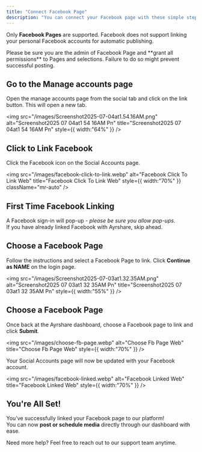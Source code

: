 ```yaml
---
title: "Connect Facebook Page"
description: "You can connect your Facebook page with these simple steps"
---
```


Only **Facebook Pages** are supported. Facebook does not support linking your personal Facebook accounts for automatic publishing.

<Tip>
  Please be sure you are the admin of Facebook Page and **grant all permissions** to Pages and selections. Failure to do so might prevent successful posting.
</Tip>

## **Go to the Manage accounts page**

Open the manage accounts page from the social tab and click on the link button. This will open a new tab.

<img
  src="/images/Screenshot2025-07-04at1.54.16AM.png"
  alt="Screenshot2025 07 04at1 54 16AM Pn"
  title="Screenshot2025 07 04at1 54 16AM Pn"
  style={{ width:"64%" }}
/>

## **Click to Link Facebook**

Click the Facebook icon on the Social Accounts page.

<img
  src="/images/facebook-click-to-link.webp"
  alt="Facebook Click To Link Web"
  title="Facebook Click To Link Web"
  style={{ width:"70%" }}
  className="mr-auto"
/>

## **First Time Facebook Linking**

A Facebook sign-in will pop-up - _please be sure you allow pop-ups_.\
If you have already linked Facebook with Ayrshare, skip ahead.

## **Choose a Facebook Page**

Follow the instructions and select a Facebook Page to link. Click **Continue as NAME** on the login page.

<img
  src="/images/Screenshot2025-07-03at1.32.35AM.png"
  alt="Screenshot2025 07 03at1 32 35AM Pn"
  title="Screenshot2025 07 03at1 32 35AM Pn"
  style={{ width:"55%" }}
/>

## **Choose a Facebook Page**

Once back at the Ayrshare dashboard, choose a Facebook page to link and click **Submit**.

<img
  src="/images/choose-fb-page.webp"
  alt="Choose Fb Page Web"
  title="Choose Fb Page Web"
  style={{ width:"70%" }}
/>

Your Social Accounts page will now be updated with your Facebook account.

<img
  src="/images/facebook-linked.webp"
  alt="Facebook Linked Web"
  title="Facebook Linked Web"
  style={{ width:"70%" }}
/>

## You're All Set\!

You’ve successfully linked your Facebook page to our platform\! \
You can now **post or schedule media** directly through our dashboard with ease.

Need more help? Feel free to reach out to our support team anytime.